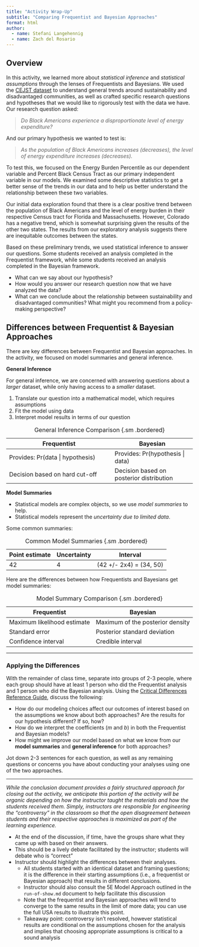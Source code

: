 ```yaml
---
title: "Activity Wrap-Up"
subtitle: "Comparing Frequentist and Bayesian Approaches"
format: html
author:
  - name: Stefani Langehennig
  - name: Zach del Rosario
---
```



## Overview

In this activity, we learned more about *statistical inference* and *statistical assumptions* through the lenses of Frequentists and Bayesians. We used the [CEJST dataset](https://screeningtool.geoplatform.gov/en/) to understand general trends around sustainability and disadvantaged communities, as well as crafted specific research questions and hypotheses that we would like to rigorously test with the data we have. Our research question asked:

  > _Do Black Americans experience a disproportionate level of energy expenditure?_

And our primary hypothesis we wanted to test is:

  > _As the population of Black Americans increases (decreases), the level of energy expenditure increases (decreases)._

To test this, we focused on the Energy Burden Percentile as our dependent variable and Percent Black Census Tract as our primary independent variable in our models. We examined some descriptive statistics to get a better sense of the trends in our data and to help us better understand the relationship between these two variables.

Our initial data exploration found that there is a clear positive trend between the population of Black Americans and the level of energy burden in their respective Census tract for Florida and Massachusetts. However, Colorado has a negative trend, which is somewhat surprising given the results of the other two states. The results from our exploratory analysis suggests there are inequitable outcomes between the states.

Based on these preliminary trends, we used statistical inference to answer our questions. Some students received an analysis completed in the Frequentist framework, while some students received an analysis completed in the Bayesian framework.

::: {.callout-note icon=false title="Questions for the Class"}
- What can we say about our hypothesis?
- How would you answer our research question now that we have analyzed the data?
- What can we conclude about the relationship between sustainability and disadvantaged communities? What might you recommend from a policy-making perspective?
:::


## Differences between Frequentist & Bayesian Approaches

There are key differences between Frequentist and Bayesian approaches. In the activity, we focused on model summaries and general inference.

**General Inference**

For general inference, we are concerned with answering questions about a _larger_ dataset, while only having access to a _smaller_ dataset.

1. Translate our question into a mathematical model, which requires assumptions
2. Fit the model using data
3. Interpret model results in terms of our question


| Frequentist | Bayesian |
|-------------|----------|
| Provides: Pr(data $|$ hypothesis) | Provides: Pr(hypothesis $|$ data) |
| Decision based on hard cut-off | Decision based on posterior distribution |

: General Inference Comparison {.sm .bordered}

**Model Summaries**

* Statistical models are complex objects, so we use _model summaries_ to help.
* Statistical models represent the _uncertainty due to limited data_.

Some common summaries:


|Point estimate | Uncertainty | Interval|
|---------------|-------------|---------|
|42             |4            |(42 +/- 2x4) = (34, 50) |

: Common Model Summaries {.sm .bordered}


Here are the differences between how Frequentists and Bayesians get model summaries:


| Frequentist | Bayesian |
|-------------|----------|
| Maximum likelihood estimate | Maximum of the posterior density |
| Standard error | Posterior standard deviation |
| Confidence interval | Credible interval |

: Model Summary Comparison {.sm .bordered}

---

### Applying the Differences

With the remainder of class time, separate into groups of 2-3 people, where each group should have at least 1 person who did the Frequentist analysis and 1 person who did the Bayesian analysis. Using the [Critical Differences Reference Guide](https://github.com/bayes-bats/tier2-freq-bayes/blob/main/development/03-simplified-main.qmd), discuss the following:

- How do our modeling choices affect our outcomes of interest based on the assumptions we know about both approaches? Are the results for our hypothesis different? If so, how?
- How do we interpret the coefficients ($m$ and $b$) in both the Frequentist and Bayesian models?
- How might we improve our model based on what we know from our **model summaries** and **general inference** for both approaches?

Jot down 2-3 sentences for each question, as well as any remaining questions or concerns you have about conducting your analyses using one of the two approaches.

---

<!-- solution-begin  -->

::: {.callout-note icon=false title="Instructor Notes: Activity Wrap-Up"}

_While the conclusion document provides a fairly structured approach for closing out the activity, we anticipate this portion of the activity will be organic depending on how the instructor taught the materials and how the students received them. Simply, instructors are responsible for engineering the "controversy" in the classroom so that the open disagreement between students and their respective approaches is maximized as part of the learning experience._

- At the end of the discussion, if time, have the groups share what they came up with based on their answers.
- This should be a lively debate facilitated by the instructor; students will debate who is "correct"
- Instructor should highlight the differences between their analyses.
  - All students started with an identical dataset and framing questions; it is the difference in their starting assumptions (i.e., a frequentist or Bayesian approach) that results in different conclusions.
  - Instructor should also consult the 5E Model Approach outlined in the `run-of-show.md` document to help facilitate this discussion
  - Note that the frequentist and Bayesian approaches will tend to converge to the same results in the limit of more data; you can use the full USA results to illustrate this point.
  - Takeaway point: controversy isn't resolved, however statistical results are conditional on the assumptions chosen for the analysis and implies that choosing appropriate assumptions is critical to a sound analysis

:::

<!-- solution-end  -->
